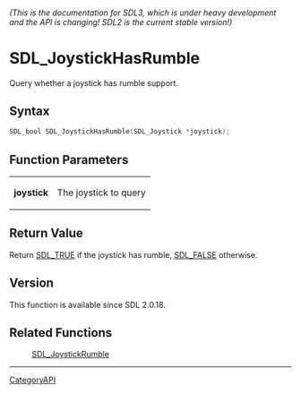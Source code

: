 ====== (This is the documentation for SDL3, which is under heavy development and the API is changing! SDL2 is the current stable version!) ======
= SDL_JoystickHasRumble =

Query whether a joystick has rumble support.

== Syntax ==

<syntaxhighlight lang='c'>
SDL_bool SDL_JoystickHasRumble(SDL_Joystick *joystick);
</syntaxhighlight>

== Function Parameters ==

{|
|'''joystick'''
|The joystick to query
|}

== Return Value ==

Return [[SDL_TRUE]] if the joystick has rumble, [[SDL_FALSE]] otherwise.

== Version ==

This function is available since SDL 2.0.18.

== Related Functions ==

:[[SDL_JoystickRumble]]

----
[[CategoryAPI]]



